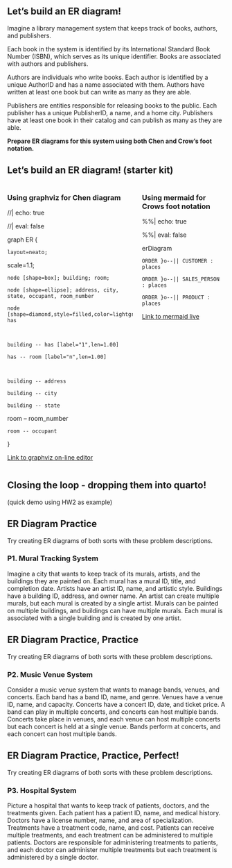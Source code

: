 

## Let's build an ER diagram!



Imagine a library management system that keeps track of books, authors, and publishers. 



Each book in the system is identified by its International Standard Book Number (ISBN), which serves as its unique identifier. Books are associated with authors and publishers.



Authors are individuals who write books. Each author is identified by a unique AuthorID and has a name associated with them.  Authors have written at least one book but can write as many as they are able.



Publishers are entities responsible for releasing books to the public. Each publisher has a unique PublisherID, a name, and a home city. Publishers have at least one book in their catalog and can publish as many as they are able.



**Prepare ER diagrams for this system using both Chen and Crow's foot notation.**



## Let's build an ER diagram! (starter kit)



:::: {.columns}

::: {.column}

### Using graphviz for Chen diagram



//| echo: true

//| eval: false

graph ER {

	layout=neato;

  scale=1.1;

	node [shape=box]; building; room;

	node [shape=ellipse]; address, city, state, occupant, room_number

	node [shape=diamond,style=filled,color=lightgrey]; has

	

	building -- has [label="1",len=1.00]

	has -- room [label="n",len=1.00]

	

	building -- address

	building -- city

	building -- state

  room -- room_number

	room -- occupant

}



[Link to graphviz on-line editor](https://dreampuf.github.io/GraphvizOnline/)

:::

::: {.column}

### Using mermaid for Crows foot notation



%%| echo: true

%%| eval: false

erDiagram

    ORDER }o--|| CUSTOMER : places

    ORDER }o--|| SALES_PERSON : places

    ORDER }o--|| PRODUCT : places









[Link to mermaid live](https://mermaid.live/edit)

:::

::::



## Closing the loop - dropping them into quarto!





(quick demo using HW2 as example)



## ER Diagram Practice



Try creating ER diagrams of both sorts with these problem descriptions.  





### P1. Mural Tracking System



Imagine a city that wants to keep track of its murals, artists, and the buildings they are painted on. Each mural has a mural ID, title, and completion date. Artists have an artist ID, name, and artistic style. Buildings have a building ID, address, and owner name. An artist can create multiple murals, but each mural is created by a single artist. Murals can be painted on multiple buildings, and buildings can have multiple murals. Each mural is associated with a single building and is created by one artist.



## ER Diagram Practice, Practice



Try creating ER diagrams of both sorts with these problem descriptions.  





### P2. Music Venue System



Consider a music venue system that wants to manage bands, venues, and concerts. Each band has a band ID, name, and genre. Venues have a venue ID, name, and capacity. Concerts have a concert ID, date, and ticket price. A band can play in multiple concerts, and concerts can host multiple bands. Concerts take place in venues, and each venue can host multiple concerts but each concert is held at a single venue. Bands perform at concerts, and each concert can host multiple bands.



## ER Diagram Practice, Practice, Perfect!



Try creating ER diagrams of both sorts with these problem descriptions.  



### P3. Hospital System



Picture a hospital that wants to keep track of patients, doctors, and the treatments given. Each patient has a patient ID, name, and medical history. Doctors have a license number, name, and area of specialization. Treatments have a treatment code, name, and cost. Patients can receive multiple treatments, and each treatment can be administered to multiple patients. Doctors are responsible for administering treatments to patients, and each doctor can administer multiple treatments but each treatment is administered by a single doctor.


